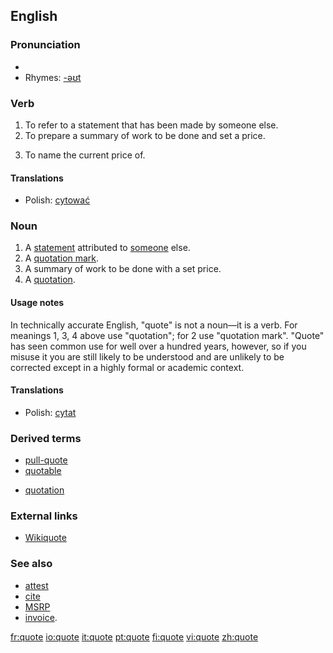 ==English==

===Pronunciation===
* {{IPA|/kwəʊt/}}
* Rhymes: [[Rhymes:English:-əʊt|-əʊt]]

===Verb===
{{en-verb|quotes|quoting|quoted}}

# To refer to a statement that has been made by someone else.
# To prepare a summary of work to be done and set a price.
# {{cattag|Commerce}} To name the current price of.

====Translations====
{{rfc-trans}}
*Polish: [[cytować]]

===Noun===
{{en-noun}}

# A [[statement]] attributed to [[someone]] else.
# A [[quotation mark]].
# A summary of work to be done with a set price.
# A [[quotation]].

====Usage notes====
{{unreferenced}}
In technically accurate English, "quote" is not a noun&mdash;it is a verb.  For meanings 1, 3, 4 above use "quotation"; for 2 use "quotation mark".  "Quote" has seen common use for well over a hundred years, however, so if you misuse it you are still likely to be understood and are unlikely to be corrected except in a highly formal or academic context.

====Translations====
{{rfc-trans}}
*Polish: [[cytat]]

===Derived terms===
{{top}}
*[[pull-quote]]
*[[quotable]]
{{mid}}
*[[quotation]]
{{bottom}}

===External links===
*[[wikiquote:|Wikiquote]]
{{pedialite}}

===See also===
*[[attest]]
*[[cite]]
*[[w:MSRP|MSRP]] 
*[[w:invoice|invoice]].

[[fr:quote]]
[[io:quote]]
[[it:quote]]
[[pt:quote]]
[[fi:quote]]
[[vi:quote]]
[[zh:quote]]